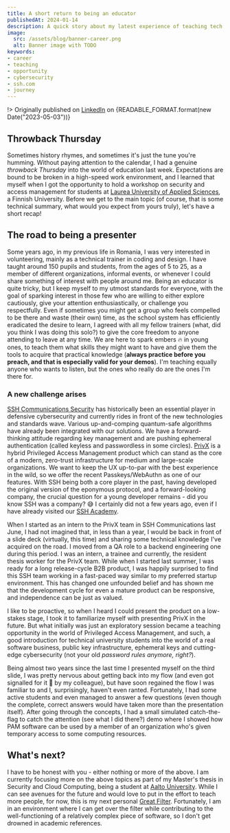 ```yaml
---
title: A short return to being an educator
publishedAt: 2024-01-14
description: A quick story about my latest experience of teaching tech to students and how that brings both nostalgia and aspirations for the future.
image:
  src: /assets/blog/banner-career.png
  alt: Banner image with TODO
keywords:
- career
- teaching
- opportunity
- cybersecurity
- ssh.com
- journey
---
```



!> Originally published on [LinkedIn](https://www.linkedin.com/pulse/short-return-being-educator-valentin-ionita/)
on <time datetime="2023-05-03">{READABLE_FORMAT.format(new Date("2023-05-03"))}</time>

## Throwback Thursday

Sometimes history rhymes, and sometimes it's just the tune you're humming. Without paying attention to the calendar,
I had a genuine _throwback Thursday_ into the world of education last week. Expectations are bound to be broken in a
high-speed work environment, and I learned that myself when I got the opportunity to hold a workshop on security and
access management for students at [Laurea University of Applied Sciences](https://www.laurea.fi/en/), a Finnish
University. Before we get to the main topic (of course, that is some technical summary, what would you expect from yours
truly), let's have a short recap!

## The road to being a presenter

Some years ago, in my previous life in Romania, I was very interested in volunteering, mainly as a technical trainer in
coding and design. I have taught around 150 pupils and students, from the ages of 5 to 25, as a member of different
organizations, informal events, or whenever I could share something of interest with people around me. Being an educator
is quite tricky, but I keep myself to my utmost standards for everyone, with the goal of sparking interest in those few
who are willing to either explore cautiously, give your attention enthusiastically, or challenge you respectfully. Even
if sometimes you might get a group who feels compelled to be there and waste (their own) time, as the school system has
efficiently eradicated the desire to learn, I agreed with all my fellow trainers (what, did you think I was doing this
solo?) to give the core freedom to anyone attending to leave at any time. We are here to spark embers 🔥 in young ones,
to teach them what skills they might want to have and give them the tools to acquire that practical knowledge
(**always practice before you preach, and that is especially valid for your demos**). I'm teaching equally anyone who
wants to listen, but the ones who really do are the ones I'm there for.

### A new challenge arises

[SSH Communications Security](https://www.ssh.com/) has historically been an essential player in defensive cybersecurity
and currently rides in front of the new technologies and standards wave. Various up-and-comping quantum-safe algorithms
have already been integrated with our solutions. We have a forward-thinking attitude regarding key management and are
pushing ephemeral authentication (called keyless and passwordless in some circles).
[PrivX](https://www.ssh.com/products/privileged-access-management-privx) is a hybrid Privileged Access Management
product which can stand as the core of a modern, zero-trust infrastructure for medium and large-scale organizations. We
want to keep the UX up-to-par with the best experience in the wild, so we offer the recent Passkeys/WebAuthn as one of
our features. With SSH being both a core player in the past, having developed the original version of the eponymous
protocol, and a forward-looking company, the crucial question for a young developer remains - did you know SSH was a
company? 😅 I certainly did not a few years ago, even if I have already visited our
[SSH Academy](https://www.ssh.com/academy).

When I started as an intern to the PrivX team in SSH Communications last June, I had not imagined that, in less than a
year, I would be back in front of a slide deck (virtually, this time) and sharing some technical knowledge I've acquired
on the road. I moved from a QA role to a backend engineering one during this period. I was an intern, a trainee and
currently, the resident thesis worker for the PrivX team. While when I started last summer, I was ready for a long
release-cycle B2B product, I was happily surprised to find this SSH team working in a fast-paced way similar to my
preferred startup environment. This has changed one unfounded belief and has shown me that the development cycle for
even a mature product can be responsive, and independence can be just as valued.

I like to be proactive, so when I heard I could present the product on a low-stakes stage, I took it to familiarize
myself with presenting PrivX in the future. But what initially was just an exploratory session became a teaching
opportunity in the world of Privileged Access Management, and such, a good introduction for technical university
students into the world of a real software business, public key infrastructure, ephemeral keys and cutting-edge
cybersecurity (not your old _password rules anymore, right?_).

Being almost two years since the last time I presented myself on the third slide, I was pretty nervous about getting
back into my flow (and even got signalled for it 😬 by my colleague), but have soon regained the flow I was familiar
to and I, surprisingly, haven't even ranted. Fortunately, I had some active students and even managed to answer a few
questions (even though the complete, correct answers would have taken more than the presentation itself). After going
through the concepts, I had a small simulated catch-the-flag to catch the attention (see what I did there?) demo where
I showed how PAM software can be used by a member of an organization who's given temporary access to some computing
resources.

## What's next?

I have to be honest with you - either nothing or more of the above. I am currently focusing more on the above topics as
part of my Master's thesis in Security and Cloud Computing, being a student at
[Aalto University](https://www.aalto.fi/fi). While I can see avenues for the future and would love to put in the effort
to teach more people, for now, this is my next personal [Great Filter](https://en.wikipedia.org/wiki/Great_Filter).
Fortunately, I am in an environment where I can get over the filter while contributing to the well-functioning of a
relatively complex piece of software, so I don't get drowned in academic references.
